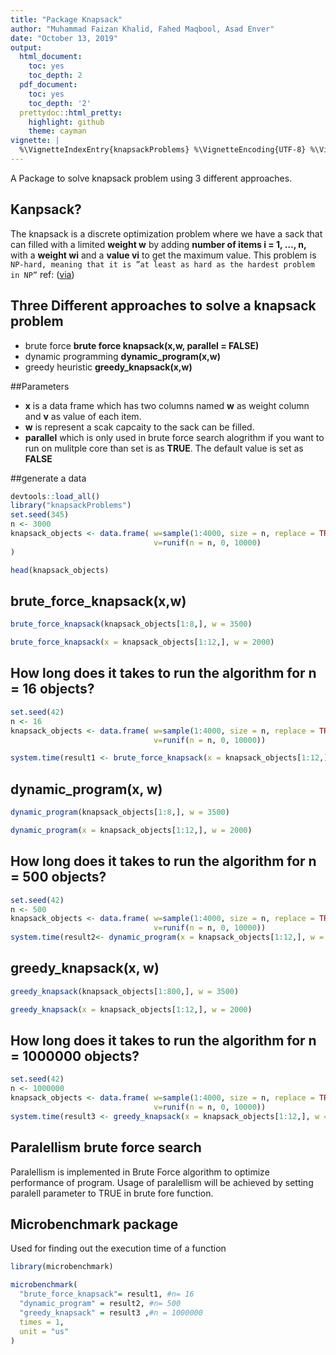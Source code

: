 ```yaml
---
title: "Package Knapsack"
author: "Muhammad Faizan Khalid, Fahed Maqbool, Asad Enver"
date: "October 13, 2019"
output:
  html_document:
    toc: yes
    toc_depth: 2
  pdf_document:
    toc: yes
    toc_depth: '2'
  prettydoc::html_pretty:
    highlight: github
    theme: cayman
vignette: |
  %\VignetteIndexEntry{knapsackProblems} %\VignetteEncoding{UTF-8} %\VignetteEngine{knitr::rmarkdown}
---
```


A Package to solve knapsack problem using 3 different approaches.

## Kanpsack?
The knapsack is a discrete optimization problem where we have a sack that can filled with a limited **weight w** by adding **number of items i = 1, ..., n,** with a **weight wi** and a **value vi** to get the maximum value. This problem is `NP-hard, meaning that it is ”at least as hard as the hardest problem in NP”`
ref: ([via](https://en.wikipedia.org/wiki/NP-hardness))

## Three Different approaches to solve a knapsack problem
- brute force **brute force knapsack(x,w, parallel  = FALSE)**
- dynamic programming     **dynamic_program(x,w)**   
- greedy heuristic       **greedy_knapsack(x,w)**

##Parameters 

- **x** is a data frame which has two columns named **w** as weight column and **v** as value of each item.
- **w** is represent a scak capcaity to the sack can be filled.
- **parallel** which is only used in brute force search alogrithm if you want to run on mulitple core than set is as **TRUE**. The default value is set as **FALSE**

##generate a data

```r
devtools::load_all()
library("knapsackProblems")
set.seed(345) 
n <- 3000   
knapsack_objects <- data.frame( w=sample(1:4000, size = n, replace = TRUE),
                                v=runif(n = n, 0, 10000)
)

head(knapsack_objects) 
```


## brute_force_knapsack(x,w)


```r
brute_force_knapsack(knapsack_objects[1:8,], w = 3500)
```

```r
brute_force_knapsack(x = knapsack_objects[1:12,], w = 2000)
```

## How long does it takes to run the algorithm for n = 16 objects?

```r

set.seed(42) 
n <- 16  
knapsack_objects <- data.frame( w=sample(1:4000, size = n, replace = TRUE),
                                v=runif(n = n, 0, 10000))

system.time(result1 <- brute_force_knapsack(x = knapsack_objects[1:12,], w = 2000))
```


## dynamic_program(x, w)

```r
dynamic_program(knapsack_objects[1:8,], w = 3500)
```

```r
dynamic_program(x = knapsack_objects[1:12,], w = 2000)
```

## How long does it takes to run the algorithm for n = 500 objects?

```r

set.seed(42)
n <- 500
knapsack_objects <- data.frame( w=sample(1:4000, size = n, replace = TRUE),
                                v=runif(n = n, 0, 10000))
system.time(result2<- dynamic_program(x = knapsack_objects[1:12,], w = 2000))
```



## greedy_knapsack(x, w)

```r
greedy_knapsack(knapsack_objects[1:800,], w = 3500)
```

```r
greedy_knapsack(x = knapsack_objects[1:12,], w = 2000)
```

## How long does it takes to run the algorithm for n = 1000000 objects?

```r
set.seed(42) 
n <- 1000000  
knapsack_objects <- data.frame( w=sample(1:4000, size = n, replace = TRUE),
                                v=runif(n = n, 0, 10000))
system.time(result3 <- greedy_knapsack(x = knapsack_objects[1:12,], w = 2000))
```

## Paralellism brute force search
Paralellism is implemented in Brute Force algorithm to optimize performance of program. Usage of paralellism will be achieved by setting paralell parameter to TRUE in brute fore function.



## Microbenchmark package
Used for finding out the execution time of a function
```r
library(microbenchmark)

microbenchmark(
  "brute_force_knapsack"= result1, #n= 16
  "dynamic_program" = result2, #n= 500
  "greedy_knapsack" = result3 ,#n = 1000000
  times = 1,
  unit = "us"
)
```

